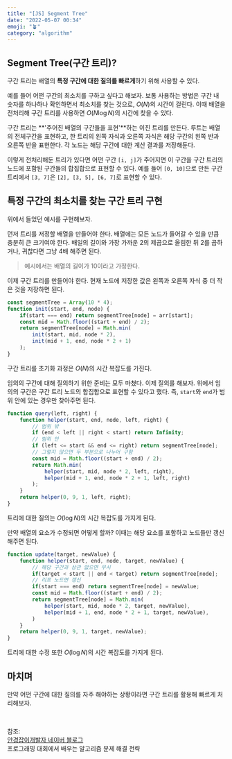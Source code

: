 ```yaml
---
title: "[JS] Segment Tree"
date: "2022-05-07 00:34"
emoji: "🪴"
category: "algorithm"
---
```


## Segment Tree(구간 트리)?
구간 트리는 배열의 **특정 구간에 대한 질의를 빠르게**하기 위해 사용할 수 있다.

예를 들어 어떤 구간의 최소치를 구하고 싶다고 해보자.
보통 사용하는 방법은 구간 내 숫자를 하나하나 확인하면서 최소치를 찾는 것으로, $O(N)$의 시간이 걸린다.
이때 배열을 전처리해 구간 트리를 사용하면 $O(N\log N)$의 시간에 찾을 수 있다.

구간 트리는 **'주어진 배열의 구간들을 표현'**하는 이진 트리를 만든다.
루트는 배열의 전체구간을 표현하고, 한 트리의 왼쪽 자식과 오른쪽 자식은 해당 구간의 왼쪽 반과 오른쪽 반을 표현한다.
각 노드는 해당 구간에 대한 계산 결과를 저장해둔다.

이렇게 전처리해둔 트리가 있다면 어떤 구간 `[i, j]`가 주어지면 이 구간을 구간 트리의 노드에 포함된 구간들의 합집합으로 표현할 수 있다.
예를 들어 `[0, 10]`으로 만든 구간 트리에서 `[3, 7]`은 `[2], [3, 5], [6, 7]`로 표현할 수 있다.

## 특정 구간의 최소치를 찾는 구간 트리 구현
위에서 들었던 예시를 구현해보자. 

먼저 트리를 저정할 배열을 만들어야 한다. 배열에는 모든 노드가 들어갈 수 있을 만큼 충분히 큰 크기여야 한다.
배일의 길이와 가장 가까운 2의 제곱으로 올림한 뒤 2를 곱하거나, 귀찮다면 그냥 4배 해주면 된다.

> 예시에서는 배열의 길이가 10이라고 가정한다.

이제 구간 트리를 만들어야 한다. 현재 노드에 저장한 값은 왼쪽과 오른쪽 자식 중 더 작은 것을 저장하면 된다.

```js
const segmentTree = Array(10 * 4);
function init(start, end, node) {
    if(start === end) return segmentTree[node] = arr[start];
    const mid = Math.floor((start + end) / 2);
    return segmentTree[node] = Math.min(
        init(start, mid, node * 2), 
        init(mid + 1, end, node * 2 + 1)
    );
}
```

구간 트리를 초기화 과정은 $O(N)$의 시간 복잡도를 가진다.

임의의 구간에 대해 질의하기 위한 준비는 모두 마쳤다.
이제 질의를 해보자. 위에서 임의의 구간은 구간 트리 노드의 합집합으로 표현할 수 있다고 했다.
즉, `start`와 `end`가 범위 안에 있는 경우만 찾아주면 된다.

```js
function query(left, right) {
    function helper(start, end, node, left, right) {
        // 범위 밖
        if (end < left || right < start) return Infinity;
        // 범위 안
        if (left <= start && end <= right) return segmentTree[node];
        // 그렇지 않으면 두 부분으로 나누어 구함
        const mid = Math.floor((start + end) / 2);
        return Math.min(
            helper(start, mid, node * 2, left, right),
            helper(mid + 1, end, node * 2 + 1, left, right)
        );
    }
    return helper(0, 9, 1, left, right);
}
```

트리에 대한 질의는 $O(\log N)$의 시간 복잡도를 가지게 된다.

만약 배열의 요소가 수정되면 어떻게 할까?
이때는 해당 요소를 포함하고 노드들만 갱신해주면 된다.

```js
function update(target, newValue) {
    function helper(start, end, node, target, newValue) {
        // 해당 구간과 상관 없으면 무시
        if(target < start || end < target) return segmentTree[node];
        // 리프 노드면 갱신
        if(start === end) return segmentTree[node] = newValue;
        const mid = Math.floor((start + end) / 2);
        return segmentTree[node] = Math.min(
            helper(start, mid, node * 2, target, newValue),
            helper(mid + 1, end, node * 2 + 1, target, newValue),
        )
    }
    return helper(0, 9, 1, target, newValue);
}
```

트리에 대한 수정 또한 $O(\log N)$의 시간 복잡도를 가지게 된다.

## 마치며
만약 어떤 구간에 대한 질의를 자주 해야하는 상황이라면 구간 트리를 활용해 빠르게 처리해보자.

<br/>

참조:  
[안경잡이개발자 네이버 블로그](https://m.blog.naver.com/PostView.naver?blogId=ndb796&logNo=221282210534&referrerCode=0&searchKeyword=%EA%B5%AC%EA%B0%84%20%ED%8A%B8%EB%A6%AC)  
프로그래밍 대회에서 배우는 알고리즘 문제 해결 전략